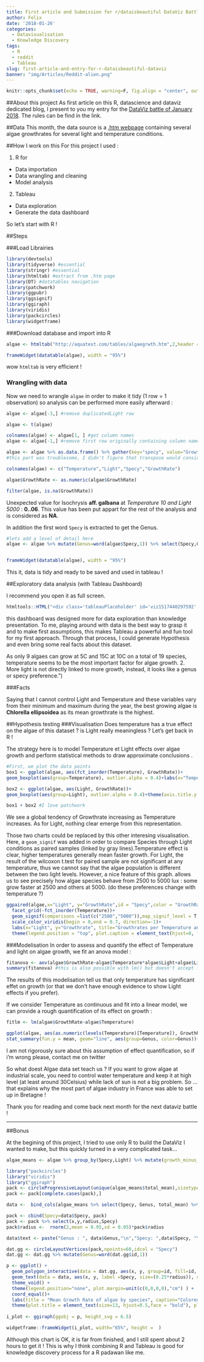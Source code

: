 ```yaml
---
title: First article and Submission for r/dataisbeautiful DataViz Battle
author: Felix
date: '2018-01-26'
categories:
  - Datavisualisation
  - Knowledge Discovery
tags:
  - R
  - reddit
  - Tableau
slug: first-article-and-entry-for-r-dataisbeautiful-dataviz
banner: "img/Articles/Reddit-alien.png"
---
```


```r
knitr::opts_chunk$set(echo = TRUE, warning=F, fig.align = "center", out.width = "60%", message=F)
```


##About this project
As first article on this R, datascience and dataviz dedicated blog, I present to you my entry for the [DataViz battle of January 2018](https://www.reddit.com/r/dataisbeautiful/comments/7nm6ed/battle_dataviz_battle_for_the_month_of_january/). The rules can be find in the link.

##Data
This month, the data source is a [.htm webpage](http://aquatext.com/tables/algaegrwth.htm) containing several algae growthrates for several light and temperature conditions.


##How I work on this
For this project I used :

1. R for
* Data importation
* Data wrangling and cleaning
* Model analysis

2. Tableau
* Data exploration
* Generate the data dashboard

So let's start with R !

##Steps

###Load Librairies
```r
library(devtools)
library(tidyverse) #essential
library(stringr) #essential
library(htmltab) #extract from .htm page
library(DT) #datatables navigation
library(patchwork)
library(ggpubr)
library(ggsignif)
library(ggiraph)
library(viridis)
library(packcircles)
library(widgetframe)
```

###Download database and import into R

```r
algae <- htmltab("http://aquatext.com/tables/algaegrwth.htm",2,header = 0)

frameWidget(datatable(algae), width = "95%")
```
 
wow `htmltab` is very efficient !

### Wrangling with data
Now we need to wrangle `algae` in order to make it tidy (1 row = 1 observation) so analysis can be performed more easily afterward :

```r
algae <- algae[-3,] #remove duplicatedLight row

algae <- t(algae)

colnames(algae) <- algae[1, ] #get column names
algae <- algae[-1,] #remove first row originally containing column names

algae <- algae %>% as.data.frame() %>% gather(key="specy", value="Growthrate", `Caloneis schroderi`:`Thalassiosira sp.`) 
#this part was troublesome, I didn't figure that transpose would considerably easy the tidying process here.

colnames(algae) <- c("Temperature","Light","Specy","GrowthRate")

algae$GrowthRate <- as.numeric(algae$GrowthRate)

filter(algae, is.na(GrowthRate))
```

Unexpected value for Isochrysis **aff. galbana** at *Temperature 10 and Light 5000* : **0..06**. This value has been put appart for the rest of the analysis and is considered as **NA**.


In addition the first word `Specy` is extracted to get the Genus.

```r
#lets add a level of detail here
algae <- algae %>% mutate(Genus=word(algae$Specy,1)) %>% select(Specy,Genus,Temperature,Light,GrowthRate)


frameWidget(datatable(algae), width = "95%")

```

This it, data is tidy and ready to be saved and used in tableau !

##Exploratory data analysis (with Tableau Dashboard)

I recommend you open it as full screen.
```r
htmltools::HTML("<div class='tableauPlaceholder' id='viz1517440297592' style='position: relative'><noscript><a href='#'><img alt='Algae Growth (r&#47;dataisbeautiful Dataviz Battle - January 2018) ' src='https:&#47;&#47;public.tableau.com&#47;static&#47;images&#47;Al&#47;AlgaeV1_0&#47;GrowthRateDashboard&#47;1_rss.png' style='border: none' /></a></noscript><object class='tableauViz'  style='display:none;'><param name='host_url' value='https%3A%2F%2Fpublic.tableau.com%2F' /> <param name='embed_code_version' value='3' /> <param name='site_root' value='' /><param name='name' value='AlgaeV1_0&#47;GrowthRateDashboard' /><param name='tabs' value='no' /><param name='toolbar' value='yes' /><param name='static_image' value='https:&#47;&#47;public.tableau.com&#47;static&#47;images&#47;Al&#47;AlgaeV1_0&#47;GrowthRateDashboard&#47;1.png' /> <param name='animate_transition' value='yes' /><param name='display_static_image' value='yes' /><param name='display_spinner' value='yes' /><param name='display_overlay' value='yes' /><param name='display_count' value='yes' /><param name='filter' value='publish=yes' /></object></div>                <script type='text/javascript'>                    var divElement = document.getElementById('viz1517440297592');                    var vizElement = divElement.getElementsByTagName('object')[0];                    vizElement.style.width='829px';vizElement.style.height='624px';                    var scriptElement = document.createElement('script');                    scriptElement.src = 'https://public.tableau.com/javascripts/api/viz_v1.js';                    vizElement.parentNode.insertBefore(scriptElement, vizElement);                </script>")
```


this dashboard was designed more for data exploration than knowledge presentation. To me, playing around with data is the best way to grasp it and to make first assumptions, this makes Tableau a powerful and fun tool for my first approach. Through that process, I could generate Hypothesis and even bring some real facts about this dataset.


 As only 9 algaes can grow at 5C and 15C at 10C on a total of 19 species, temperature seems to be the most important factor for algae growth.
2. More light is not directly linked to more growth, instead, it looks like a genus or specy preference.")


###Facts

Saying that I cannot control Light and Temperature and these variables vary from their minimum and maximum during the year, the best growing algae is **Chlorella ellipsoidea** as its mean growthrate is the highest. 


##Hypothesis testing
###Visualisation
Does temperature has a true effect on the algae of this dataset ? is Light really meaningless ? Let's get back in R !

The strategy here is to model Temperature et Light effects over algae growth and perform statistical methods to draw approximate conclusions .

```r
#First, we plot the data points
box1 <- ggplot(algae, aes(fct_inorder(Temperature), GrowthRate))+
geom_boxplot(aes(group=Temperature), outlier.alpha = 0.4)+labs(x="Temperature (Celsius)")

box2 <- ggplot(algae, aes(Light, GrowthRate))+
geom_boxplot(aes(group=Light), outlier.alpha = 0.4)+theme(axis.title.y = element_blank())+labs(x="Light (Lux)")

box1 + box2 #I love patchwork
```

We see a global tendency of Growthrate increasing as Temperature increases. As for Light, nothing clear emerge from this representation.

Those two charts could be replaced by this other interesing visualisation.
Here, a `geom_signif` was added in order to compare Species through Light conditions as paired samples (linked by gray lines).Temperature effect is clear, higher temperatures generally mean faster growth. For Light, the result of the wilcoxon t.test for paired sample are not significant at any temperature, thus we cannot say that the algae population is different between the two light levels. However, a nice feature of this graph. allows us to see precisely how algae species behave from 2500 to 5000 lux : some grow faster at 2500 and others at 5000. (do these preferences change with temperature ?)

```r
ggpaired(algae,x="Light", y="GrowthRate",id = "Specy",color = "GrowthRate",line.color = "grey70",point.size = 1.5)+
  facet_grid(~fct_inorder(Temperature))+
  geom_signif(comparisons =list(c("2500","5000")),map_signif_level = T,textsize = 3)+
  scale_color_viridis(begin = 0,end = 0.7, direction=-1)+
  labs(x="Light", y="Growthrate", title="Growthrates per Temperature and Light", caption="NS is for Not significant. Wilcoxon t test")+
  theme(legend.position = "top", plot.caption = element_text(hjust=0, face = "italic",size = 9), plot.title = element_text(hjust = 0.5))
```

###Modelisation
In order to assess and quantify the effect of Temperature and light on algae growth, we fit an anova model :

```r
fitanova <- aov(algae$GrowthRate~algae$Temperature*algae$Light+algae$Light*algae$Temperature)
summary(fitanova) #this is also possible with lm() but doesn't accept factors
```
The results of this modelisation tell us that only temperature has significant effet on growth (or that we don't have enough evidence to show Light effects if you prefer).

If we consider Temperature as continuous and fit into a linear model, we can provide a rough quantification of its effect on growth :

```r

fitlm <- lm(algae$GrowthRate~algae$Temperature)

ggplot(algae, aes(as.numeric(levels(Temperature)[Temperature]), GrowthRate))+geom_point(aes(color=Genus))+geom_smooth(method="lm")+
stat_summary(fun.y = mean, geom="line", aes(group=Genus, color=Genus))+labs(title =paste("Growthrate =",signif(fitlm$coef[[2]], 3),"* Temperature +",signif(fitlm$coef[[1]],3 )), subtitle=paste("Adj R2 = ",signif(summary(fitlm)$adj.r.squared, 5), " p-value =",signif(summary(fitlm)$coef[2,4], 5)))+theme(plot.title = element_text(hjust=0.5), plot.subtitle = element_text(hjust=0.5))+labs(x="Temperature (Celsius)")
```


I am not rigorously sure about this assumption of effect quantification, so if i'm wrong please, contact me on twitter





So what doest Algae data set teach us ?
If you want to grow algae at industrial scale, you need to control water temperature and keep it at high level (at least around 30Celsius) while lack of sun is not a big problem.
So ... that explains why the most part of algae industry in France was able to set up in Bretagne !

Thank you for reading and come back next month for the next dataviz battle !

**************
##Bonus 

At the begining of this project, I tried to use only R to build the DataViz I wanted to make, but this quickly turned in a very complicated task...

```r
algae_means <- algae %>% group_by(Specy,Light) %>% mutate(growth_minus_Temp =mean(GrowthRate, na.rm=T)) %>% ungroup() %>%  group_by(Specy,Temperature) %>% mutate(growth_minus_Light =mean(GrowthRate, na.rm=T)) %>% ungroup() %>% group_by(Specy) %>% mutate(total_mean=mean(GrowthRate, na.rm=T))

library("packcircles")
library("viridis")
library("ggiraph")
pack <- circleProgressiveLayout(unique(algae_means$total_mean),sizetype = "area")
pack <- pack[complete.cases(pack),]

data <-  bind_cols(algae_means %>% select(Specy, Genus, total_mean) %>% filter(total_mean>=0)%>% unique(), pack)

pack <- cbind(Specy=data$Specy, pack)
pack <- pack %>% select(x,y,radius,Specy)
pack$radius <-  rnorm(2,mean = 0.95,sd = 0.05)*pack$radius

data$text <- paste("Genus : ", data$Genus,"\n","Specy: ",data$Specy, "\n", "Mean Growthrate : ",data$total_mean)

dat.gg <- circleLayoutVertices(pack,npoints=60,idcol = "Specy")
dat.gg <- dat.gg %>% mutate(Genus=word(dat.gg$id,1))

p <- ggplot() + 
  geom_polygon_interactive(data = dat.gg, aes(x, y, group=id, fill=id, data_id=id, tooltip=data$text[id]), colour = "black", alpha = 0.75) +
  geom_text(data = data, aes(x, y, label =Specy, size=(0.25*radius)), color="black") +
  theme_void() + 
  theme(legend.position="none", plot.margin=unit(c(0,0,0,0),"cm") ) + 
  coord_equal()+
  labs(title = "Mean Growth Rate of algae by species", caption="Colored by Genus. Mean Growth is idependant of : \n   - Light (between 2,5-5K Lux) \n  - Temperature (between 5-25 Celsius)")+
  theme(plot.title = element_text(size=13, hjust=0.5,face = "bold"), plot.caption = element_text(size=8, hjust=0,face = "italic"))
 
i_plot <- ggiraph(ggobj = p, height_svg = 6.5)

widgetframe::frameWidget(i_plot, width="65%", height =  )
```


Although this chart is OK, it is far from finished, and I still spent about 2 hours to get it ! This is why I think combining R and Tableau is good for knowledge discovery process for a R padawan like me.
